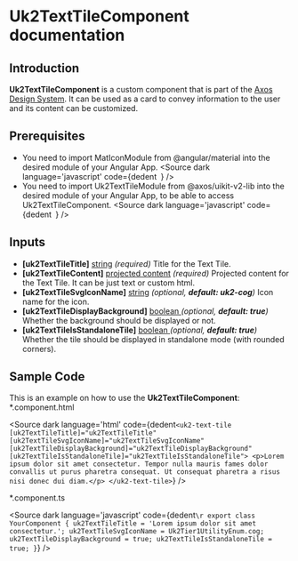 
# Uk2TextTileComponent documentation

## Introduction
<p>
  <strong>Uk2TextTileComponent</strong> is a custom component that is part of the <a href="https://www.figma.com/file/EnOuKrYzwFV4G6C2UE5L7L/%F0%9F%96%A5%EF%B8%8F-failed-states?type=design&node-id=1311-13361&mode=design&t=6FyFKXjH3gkAbZHL-4" target="_blank">Axos Design System</a>. It can be used as a card to convey information to the user and its content can be customized.
</p>

## Prerequisites
- You need to import MatIconModule from @angular/material into the desired module of your Angular App.
<Source
  dark
  language='javascript'
  code={dedent`
  `}
/>
- You need to import Uk2TextTileModule from @axos/uikit-v2-lib into the desired module of your Angular App, to be able to access Uk2TextTileComponent.
<Source
  dark
  language='javascript'
  code={dedent`
  `}
/>

## Inputs
<ul>
  <li><strong>[uk2TextTileTitle]</strong> <u>string</u> <i>(required)</i> Title for the Text Tile.</li>
  <li><strong>[uk2TextTileContent]</strong> <u>projected content</u> <i>(required)</i> Projected content for the Text Tile. It can be just text or custom html.</li>
  <li><strong>[uk2TextTileSvgIconName]</strong> <u>string</u> <i>(optional, <strong>default: uk2-cog</strong>)</i> Icon name for the icon.</li>
  <li><strong>[uk2TextTileDisplayBackground]</strong> <u>boolean </u> <i>(optional, <strong>default: true</strong>)</i> Whether the background should be displayed or not.</li>
  <li><strong>[uk2TextTileIsStandaloneTile]</strong> <u>boolean </u> <i>(optional, <strong>default: true</strong>)</i> Whether the tile should be displayed in standalone mode (with rounded corners).</li>
</ul>

## Sample Code
This is an example on how to use the <strong>Uk2TextTileComponent</strong>:
<br/>
*.component.html

<Source
  dark
  language='html'
  code={dedent`
    <uk2-text-tile
      [uk2TextTileTitle]="uk2TextTileTitle"
      [uk2TextTileSvgIconName]="uk2TextTileSvgIconName"
      [uk2TextTileDisplayBackground]="uk2TextTileDisplayBackground"
      [uk2TextTileIsStandaloneTile]="uk2TextTileIsStandaloneTile">
      <p>Lorem ipsum dolor sit amet consectetur. Tempor nulla mauris fames dolor convallis ut purus pharetra consequat. Ut consequat pharetra a risus nisi donec dui diam.</p>
    </uk2-text-tile>
  `}
/>

*.component.ts

<Source
  dark
  language='javascript'
  code={dedent`
      \r
      export class YourComponent {
        uk2TextTileTitle = 'Lorem ipsum dolor sit amet consectetur.';
        uk2TextTileSvgIconName = Uk2Tier1UtilityEnum.cog;
        uk2TextTileDisplayBackground = true;
        uk2TextTileIsStandaloneTile = true;
      }
  `}
/>

